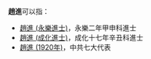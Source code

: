 '''趙進'''可以指：
* [[趙進_(永樂進士)|趙進 (永樂進士)]]，永樂二年甲申科進士
* [[趙進_(成化進士)|趙進 (成化進士)]]，成化十七年辛丑科進士
* [[趙進_(1920年)|趙進 (1920年)]]，中共七大代表

{{disambig}}